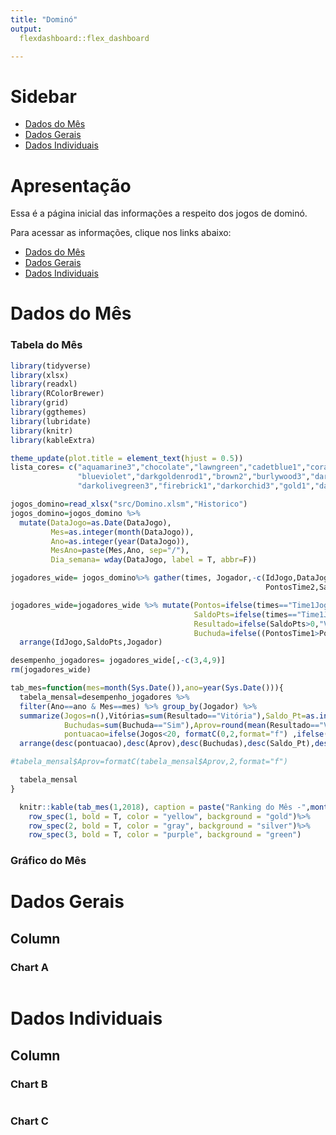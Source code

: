 ```yaml
---
title: "Dominó"
output: 
  flexdashboard::flex_dashboard

---
```

Sidebar {.sidebar}
=====================================
- [Dados do Mês](#dados-do-mes)
- [Dados Gerais](#dados-gerais)
- [Dados Individuais](#dados-individuais)

Apresentação
===================================== 
Essa é a página inicial das informações a respeito dos jogos de dominó.

Para acessar as informações, clique nos links abaixo:

- [Dados do Mês](#dados-do-mes)
- [Dados Gerais](#dados-gerais)
- [Dados Individuais](#dados-individuais)

Dados do Mês
===================================== 

### Tabela do Mês
```r
library(tidyverse)
library(xlsx)
library(readxl)
library(RColorBrewer)
library(grid)
library(ggthemes)
library(lubridate)
library(knitr)
library(kableExtra)

theme_update(plot.title = element_text(hjust = 0.5))
lista_cores= c("aquamarine3","chocolate","lawngreen","cadetblue1","coral1","cornflowerblue",
               "blueviolet","darkgoldenrod1","brown2","burlywood3","darkmagenta",
               "darkolivegreen3","firebrick1","darkorchid3","gold1","darkslategray2","indianred","chartreuse1")
```

```r
jogos_domino=read_xlsx("src/Domino.xlsm","Historico")
jogos_domino=jogos_domino %>% 
  mutate(DataJogo=as.Date(DataJogo),
         Mes=as.integer(month(DataJogo)),
         Ano=as.integer(year(DataJogo)),
         MesAno=paste(Mes,Ano, sep="/"),
         Dia_semana= wday(DataJogo, label = T, abbr=F))

jogadores_wide= jogos_domino%>% gather(times, Jogador,-c(IdJogo,DataJogo,Mes,Ano,MesAno,PontosTime1,
                                                         PontosTime2,SaldoPts,Dia_semana)) %>% arrange(IdJogo,SaldoPts,Jogador)

jogadores_wide=jogadores_wide %>% mutate(Pontos=ifelse(times=="Time1Jogador1"|times=="Time1Jogador2",PontosTime1,PontosTime2),
                                         SaldoPts=ifelse(times=="Time1Jogador1"|times=="Time1Jogador2",SaldoPts,-(SaldoPts)),
                                         Resultado=ifelse(SaldoPts>0,"Vitória","Derrota"),
                                         Buchuda=ifelse((PontosTime1>PontosTime2&PontosTime2==0)&SaldoPts>0,"Sim",ifelse((PontosTime1<PontosTime2&PontosTime1==0)&SaldoPts>0,"Sim","Não")))%>% 
  arrange(IdJogo,SaldoPts,Jogador)

desempenho_jogadores= jogadores_wide[,-c(3,4,9)]
rm(jogadores_wide)

tab_mes=function(mes=month(Sys.Date()),ano=year(Sys.Date())){
  tabela_mensal=desempenho_jogadores %>% 
  filter(Ano==ano & Mes==mes) %>% group_by(Jogador) %>% 
  summarize(Jogos=n(),Vitórias=sum(Resultado=="Vitória"),Saldo_Pt=as.integer(sum(SaldoPts)),
            Buchudas=sum(Buchuda=="Sim"),Aprov=round(mean(Resultado=="Vitória")*100,2),
            pontuacao=ifelse(Jogos<20, formatC(0,2,format="f") ,ifelse(Jogos<40,formatC((0.9+0.1*(Jogos-20)/20)*Aprov,2,format="f"),formatC(Aprov,2,format="f")))) %>%
  arrange(desc(pontuacao),desc(Aprov),desc(Buchudas),desc(Saldo_Pt),desc(Vitórias))

#tabela_mensal$Aprov=formatC(tabela_mensal$Aprov,2,format="f")

  tabela_mensal
}

  knitr::kable(tab_mes(1,2018), caption = paste("Ranking do Mês -",month(Sys.Date(), label=T, abbr=F),"/",year(Sys.Date())),         col.names = c("Jogador","Nº de Jogos","Vitórias","Saldo de Pontos","Buchudas","Aproveitamento","Pontuação"),align=c("l",rep("c",6))) %>% kable_styling(bootstrap_options = c("striped", "hover")) %>%
    row_spec(1, bold = T, color = "yellow", background = "gold")%>%
    row_spec(2, bold = T, color = "gray", background = "silver")%>%
    row_spec(3, bold = T, color = "purple", background = "green")
```

### Gráfico do Mês

Dados Gerais
===================================== 
Column {data-width=650}
-----------------------------------------------------------------------

### Chart A

```r

```
Dados Individuais
===================================== 
Column {data-width=350}
-----------------------------------------------------------------------

### Chart B

```r

```

### Chart C

```r

```

